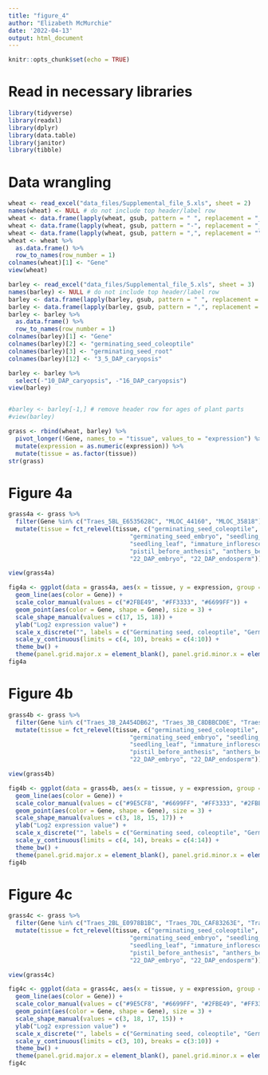 ```yaml
---
title: "figure_4"
author: "Elizabeth McMurchie"
date: '2022-04-13'
output: html_document
---
```


```r
knitr::opts_chunk$set(echo = TRUE)
```
# Read in necessary libraries
```r
library(tidyverse)
library(readxl)
library(dplyr)
library(data.table)
library(janitor)
library(tibble)
```

# Data wrangling
```r
wheat <- read_excel("data_files/Supplemental_file_5.xls", sheet = 2)
names(wheat) <- NULL # do not include top header/label row
wheat <- data.frame(lapply(wheat, gsub, pattern = " ", replacement = "_"))
wheat <- data.frame(lapply(wheat, gsub, pattern = "-", replacement = "_"))
wheat <- data.frame(lapply(wheat, gsub, pattern = ",", replacement = ""))
wheat <- wheat %>%
  as.data.frame() %>%
  row_to_names(row_number = 1)
colnames(wheat)[1] <- "Gene"
view(wheat)

barley <- read_excel("data_files/Supplemental_file_5.xls", sheet = 3)
names(barley) <- NULL # do not include top header/label row
barley <- data.frame(lapply(barley, gsub, pattern = " ", replacement = "_"))
barley <- data.frame(lapply(barley, gsub, pattern = ",", replacement = ""))
barley <- barley %>%
  as.data.frame() %>%
  row_to_names(row_number = 1)
colnames(barley)[1] <- "Gene"
colnames(barley)[2] <- "germinating_seed_coleoptile"
colnames(barley)[3] <- "germinating_seed_root"
colnames(barley)[12] <- "3_5_DAP_caryopsis"

barley <- barley %>%
  select(-"10_DAP_caryopsis", -"16_DAP_caryopsis")
view(barley)


#barley <- barley[-1,] # remove header row for ages of plant parts
#view(barley)

grass <- rbind(wheat, barley) %>%
  pivot_longer(!Gene, names_to = "tissue", values_to = "expression") %>%
  mutate(expression = as.numeric(expression)) %>%
  mutate(tissue = as.factor(tissue))
str(grass)

```
# Figure 4a
```r
grass4a <- grass %>%
  filter(Gene %in% c("Traes_5BL_E6535628C", "MLOC_44160", "MLOC_35818")) %>%
  mutate(tissue = fct_relevel(tissue, c("germinating_seed_coleoptile", "germinating_seed_root",
                                  "germinating_seed_embryo", "seedling_root", "seedling_crown",
                                  "seedling_leaf", "immature_inflorescence", "floral_bracts_before_anthesis",
                                  "pistil_before_anthesis", "anthers_before_anthesis", "3_5_DAP_caryopsis",
                                  "22_DAP_embryo", "22_DAP_endosperm")))

view(grass4a)

fig4a <- ggplot(data = grass4a, aes(x = tissue, y = expression, group = Gene)) +
  geom_line(aes(color = Gene)) +
  scale_color_manual(values = c("#2FBE49", "#FF3333", "#6699FF")) +
  geom_point(aes(color = Gene, shape = Gene), size = 3) +
  scale_shape_manual(values = c(17, 15, 18)) +
  ylab("Log2 expression value") +
  scale_x_discrete("", labels = c("Germinating seed, coleoptile", "Germinating seed, root", "Germinating seed, embryo", "Seedling, root", "Seedling, crown", "Seedling, leaf", "Immature inflorescence", "Floral bracts, before anthesis", "Pistil, before anthesis", "Anthers, before anthesis", "3-5 DAP caryopsis", "22 DAP embryo", "22 DAP endosperm")) +
  scale_y_continuous(limits = c(4, 10), breaks = c(4:10)) +
  theme_bw() +
  theme(panel.grid.major.x = element_blank(), panel.grid.minor.x = element_blank(), axis.text.x = element_text(angle = 90))
fig4a

```
# Figure 4b
```r
grass4b <- grass %>%
  filter(Gene %in% c("Traes_3B_2A454DB62", "Traes_3B_C8DBBCD0E", "Traes_7AS_EBD5F1F54", "MLOC_68576")) %>%
  mutate(tissue = fct_relevel(tissue, c("germinating_seed_coleoptile", "germinating_seed_root",
                                  "germinating_seed_embryo", "seedling_root", "seedling_crown",
                                  "seedling_leaf", "immature_inflorescence", "floral_bracts_before_anthesis",
                                  "pistil_before_anthesis", "anthers_before_anthesis", "3_5_DAP_caryopsis",
                                  "22_DAP_embryo", "22_DAP_endosperm")))

view(grass4b)

fig4b <- ggplot(data = grass4b, aes(x = tissue, y = expression, group = Gene)) +
  geom_line(aes(color = Gene)) +
  scale_color_manual(values = c("#9E5CF8", "#6699FF", "#FF3333", "#2FBE49")) +
  geom_point(aes(color = Gene, shape = Gene), size = 3) +
  scale_shape_manual(values = c(3, 18, 15, 17)) +
  ylab("Log2 expression value") +
  scale_x_discrete("", labels = c("Germinating seed, coleoptile", "Germinating seed, root", "Germinating seed, embryo", "Seedling, root", "Seedling, crown", "Seedling, leaf", "Immature inflorescence", "Floral bracts, before anthesis", "Pistil, before anthesis", "Anthers, before anthesis", "3-5 DAP caryopsis", "22 DAP embryo", "22 DAP endosperm")) +
  scale_y_continuous(limits = c(4, 14), breaks = c(4:14)) +
  theme_bw() +
  theme(panel.grid.major.x = element_blank(), panel.grid.minor.x = element_blank(), axis.text.x = element_text(angle = 90))
fig4b
```
# Figure 4c
```r
grass4c <- grass %>%
  filter(Gene %in% c("Traes_2BL_E0978B1BC", "Traes_7DL_CAF83263E", "Traes_2DL_71F120931", "MLOC_53973")) %>%
  mutate(tissue = fct_relevel(tissue, c("germinating_seed_coleoptile", "germinating_seed_root",
                                  "germinating_seed_embryo", "seedling_root", "seedling_crown",
                                  "seedling_leaf", "immature_inflorescence", "floral_bracts_before_anthesis",
                                  "pistil_before_anthesis", "anthers_before_anthesis", "3_5_DAP_caryopsis",
                                  "22_DAP_embryo", "22_DAP_endosperm")))

view(grass4c)

fig4c <- ggplot(data = grass4c, aes(x = tissue, y = expression, group = Gene)) +
  geom_line(aes(color = Gene)) +
  scale_color_manual(values = c("#9E5CF8", "#6699FF", "#2FBE49", "#FF3333")) +
  geom_point(aes(color = Gene, shape = Gene), size = 3) +
  scale_shape_manual(values = c(3, 18, 17, 15)) +
  ylab("Log2 expression value") +
  scale_x_discrete("", labels = c("Germinating seed, coleoptile", "Germinating seed, root", "Germinating seed, embryo", "Seedling, root", "Seedling, crown", "Seedling, leaf", "Immature inflorescence", "Floral bracts, before anthesis", "Pistil, before anthesis", "Anthers, before anthesis", "3-5 DAP caryopsis", "22 DAP embryo", "22 DAP endosperm")) +
  scale_y_continuous(limits = c(3, 10), breaks = c(3:10)) +
  theme_bw() +
  theme(panel.grid.major.x = element_blank(), panel.grid.minor.x = element_blank(), axis.text.x = element_text(angle = 90))
fig4c
```

